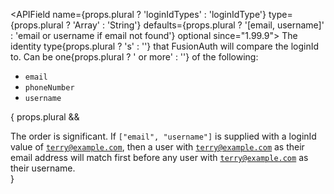 
<APIField name={props.plural ? 'loginIdTypes' : 'loginIdType'} type={props.plural ? 'Array<String>' : 'String'} defaults={props.plural ? '[email, username]' : 'email or username if email not found'} optional since="1.99.9">
  The identity type{props.plural ? 's' : ''} that FusionAuth will compare the <InlineField>loginId</InlineField> to. Can be one{props.plural ? ' or more' : ''} of the following:

  * `email`
  * `phoneNumber`
  * `username`

  { props.plural &&
    <Aside>
      The order is significant. If <code>["email", "username"]</code> is supplied with a <InlineField>loginId</InlineField> value of <code>terry@example.com</code>, then a user with <code>terry@example.com</code> as their email address will match first before any user with <code>terry@example.com</code> as their username.
    </Aside>
  }
</APIField>
